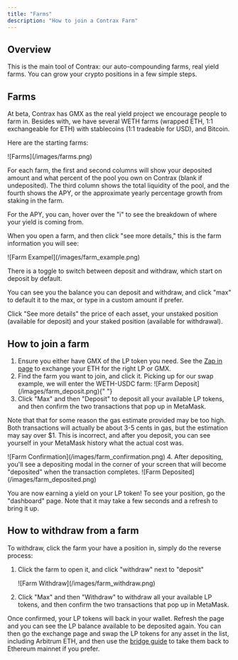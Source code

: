 ```yaml
---
title: "Farms"
description: "How to join a Contrax Farm"
---
```


## Overview

This is the main tool of Contrax: our auto-compounding farms, real yield farms. You can grow your crypto positions in a few simple steps.

## Farms

At beta, Contrax has GMX as the real yield project we encourage people to farm in. Besides with, we have several WETH farms (wrapped ETH, 1:1 exchangeable for ETH) with stablecoins (1:1 tradeable for USD), and Bitcoin.

Here are the starting farms:

<Frame>![Farms](/images/farms.png)</Frame>

For each farm, the first and second columns will show your deposited amount and what percent of the pool you own on Contrax (blank if undeposited). The third column shows the total liquidity of the pool, and the fourth shows the APY, or the approximate yearly percentage growth from staking in the farm.

For the APY, you can, hover over the "i" to see the breakdown of where your yield is coming from.

When you open a farm, and then click "see more details," this is the farm information you will see:

<Frame>![Farm Exampel](/images/farm_example.png)</Frame>

There is a toggle to switch between deposit and withdraw, which start on deposit by default.

You can see you the balance you can deposit and withdraw, and click "max" to default it to the max, or type in a custom amount if prefer.

Click "See more details" the price of each asset, your unstaked position (available for deposit) and your staked position (available for withdrawal).

## How to join a farm

1. Ensure you either have GMX of the LP token you need. See the [Zap in page](../contrax-dap/zap-in-trade) to exchange your ETH for the right LP or GMX.
2. Find the farm you want to join, and click it. Picking up for our swap example, we will enter the WETH-USDC farm:
   <Frame>![Farm Deposit](/images/farm_deposit.png)</Frame>{" "}
3. Click "Max" and then "Deposit" to deposit all your available LP tokens, and then confirm the two transactions that pop up in MetaMask.

Note that that for some reason the gas estimate provided may be too high. Both transactions will actually be about 3-5 cents in gas, but the estimation may say over $1. This is incorrect, and after you deposit, you can see yourself in your MetaMask history what the actual cost was.

<Frame>![Farm Confirmation](/images/farm_confirmation.png)</Frame>
4. After depositing, you'll see a depositing modal in the corner of your screen that
will become "deposited" when the transaction completes.

<Frame>![Farm Deposited](/images/farm_deposited.png)</Frame>

You are now earning a yield on your LP token! To see your position, go the "dashboard" page. Note that it may take a few seconds and a refresh to bring it up.

## How to withdraw from a farm

To withdraw, click the farm your have a position in, simply do the reverse process:

1.  Click the farm to open it, and click "withdraw" next to "deposit"

    <Frame>![Farm Withdraw](/images/farm_withdraw.png)</Frame>

2.  Click "Max" and then "Withdraw" to withdraw all your available LP tokens, and then confirm the two transactions that pop up in MetaMask.

Once confirmed, your LP tokens will back in your wallet. Refresh the page and you can see the LP balance available to be deposited again. You can then go the exchange page and swap the LP tokens for any asset in the list, including Arbitrum ETH, and then use the [bridge guide](../start/bridge) to take them back to Ethereum mainnet if you prefer.
